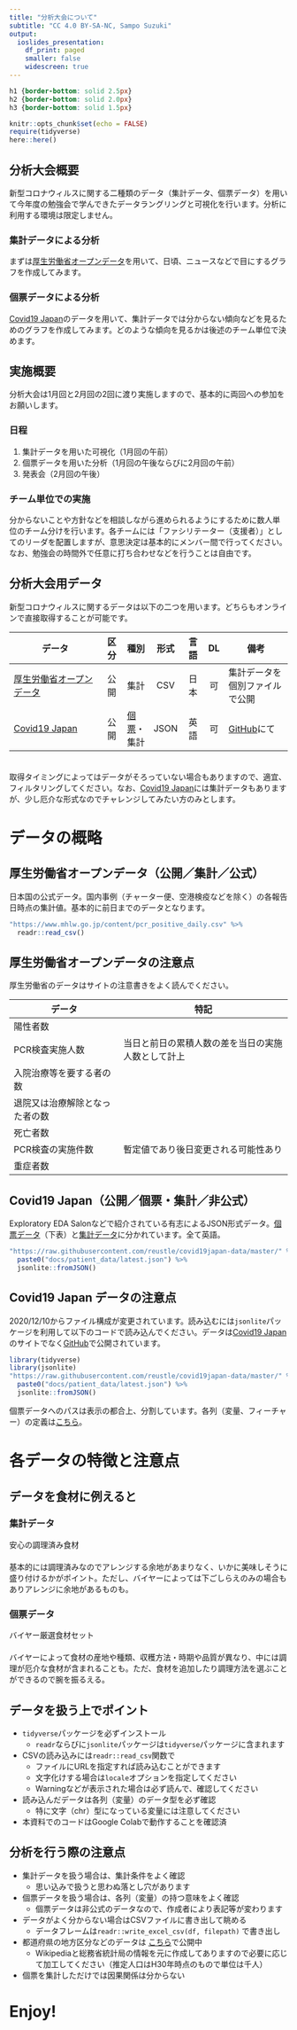 ```yaml
---
title: "分析大会について"
subtitle: "CC 4.0 BY-SA-NC, Sampo Suzuki"
output: 
  ioslides_presentation:
    df_print: paged
    smaller: false
    widescreen: true
---
```


```css
h1 {border-bottom: solid 2.5px}
h2 {border-bottom: solid 2.0px}
h3 {border-bottom: solid 1.5px}
```

```r
knitr::opts_chunk$set(echo = FALSE)
require(tidyverse)
here::here()
```


## 分析大会概要
新型コロナウィルスに関する二種類のデータ（集計データ、個票データ）を用いて今年度の勉強会で学んできたデータラングリングと可視化を行います。分析に利用する環境は限定しません。  

### 集計データによる分析
まずは[厚生労働省オープンデータ](https://www.mhlw.go.jp/stf/covid-19/open-data.html)を用いて、日頃、ニュースなどで目にするグラフを作成してみます。  

### 個票データによる分析
[Covid19 Japan](https://covid19japan.com/)のデータを用いて、集計データでは分からない傾向などを見るためのグラフを作成してみます。どのような傾向を見るかは後述のチーム単位で決めます。  



## 実施概要
分析大会は1月回と2月回の2回に渡り実施しますので、基本的に両回への参加をお願いします。

### 日程
1. 集計データを用いた可視化（1月回の午前）
1. 個票データを用いた分析（1月回の午後ならびに2月回の午前）
1. 発表会（2月回の午後）

### チーム単位での実施
分からないことや方針などを相談しながら進められるようにするために数人単位のチーム分けを行います。各チームには「ファシリテーター（支援者）」としてのリーダを配置しますが、意思決定は基本的にメンバー間で行ってください。なお、勉強会の時間外で任意に打ち合わせなどを行うことは自由です。



## 分析大会用データ
新型コロナウィルスに関するデータは以下の二つを用います。どちらもオンラインで直接取得することが可能です。

データ                   | 区分 | 種別 | 形式 | 言語 | DL | 備考
-------------------------|:----:|------|:----:|:----:|:--:|-----------------
[厚生労働省オープンデータ](https://www.mhlw.go.jp/stf/covid-19/open-data.html) | 公開 | 集計 | CSV | 日本 | 可 | 集計データを個別ファイルで公開  
[Covid19 Japan](https://covid19japan.com/) | 公開 | [個票](https://www.stat.go.jp/koukou/howto/process/proc3_2.html)・集計 | JSON | 英語 | 可 | [GitHub](https://github.com/reustle/covid19japan-data)にて  

　  
取得タイミングによってはデータがそろっていない場合もありますので、適宜、フィルタリングしてください。なお、[Covid19 Japan](https://covid19japan.com/)には集計データもありますが、少し厄介な形式なのでチャレンジしてみたい方のみとします。



# データの概略

## 厚生労働省オープンデータ（公開／集計／公式）
日本国の公式データ。国内事例（チャーター便、空港検疫などを除く）の各報告日時点の集計値。基本的に前日までのデータとなります。

```r
"https://www.mhlw.go.jp/content/pcr_positive_daily.csv" %>% 
  readr::read_csv()
```


## 厚生労働省オープンデータの注意点
厚生労働省のデータはサイトの注意書きをよく読んでください。

データ                         | 特記
-------------------------------|-----------------------------------------------
陽性者数                       | 
PCR検査実施人数                | 当日と前日の累積人数の差を当日の実施人数として計上
入院治療等を要する者の数       | 
退院又は治療解除となった者の数 | 
死亡者数                       | 
PCR検査の実施件数              | 暫定値であり後日変更される可能性あり
重症者数                       | 



## Covid19 Japan（公開／個票・集計／非公式）
Exploratory EDA Salonなどで紹介されている有志によるJSON形式データ。[個票データ](https://github.com/reustle/covid19japan-data/tree/master/docs/patient_data)（下表）と[集計データ](https://github.com/reustle/covid19japan-data/tree/master/docs/summary)に分かれています。全て英語。

```r
"https://raw.githubusercontent.com/reustle/covid19japan-data/master/" %>% 
  paste0("docs/patient_data/latest.json") %>% 
  jsonlite::fromJSON()
```


## Covid19 Japan データの注意点
2020/12/10からファイル構成が変更されています。読み込むには`jsonlite`パッケージを利用して以下のコードで読み込んでください。データは[Covid19 Japan](https://covid19japan.com/)のサイトでなく[GitHub](https://github.com/reustle/covid19japan-data)で公開されています。

```r
library(tidyverse)
library(jsonlite)
"https://raw.githubusercontent.com/reustle/covid19japan-data/master/" %>% 
  paste0("docs/patient_data/latest.json") %>% 
  jsonlite::fromJSON()
```

個票データへのパスは表示の都合上、分割しています。各列（変量、フィーチャー）の定義は[こちら](https://github.com/reustle/covid19japan-data/blob/master/README_data_format.md)。



# 各データの特徴と注意点

## データを食材に例えると

### 集計データ
安心の調理済み食材  
　  
基本的には調理済みなのでアレンジする余地があまりなく、いかに美味しそうに盛り付けるかがポイント。ただし、バイヤーによっては下ごしらえのみの場合もありアレンジに余地があるものも。
　  

### 個票データ
バイヤー厳選食材セット  
　  
バイヤーによって食材の産地や種類、収穫方法・時期や品質が異なり、中には調理が厄介な食材が含まれることも。ただ、食材を追加したり調理方法を選ぶことができるので腕を振るえる。



## データを扱う上でポイント
* `tidyverse`パッケージを必ずインストール
    * `readr`ならびに`jsonlite`パッケージは`tidyverse`パッケージに含まれます
* CSVの読み込みには`readr::read_csv`関数で
    * ファイルにURLを指定すれば読み込むことができます
    * 文字化けする場合は`locale`オプションを指定してください
    * Warningなどが表示された場合は必ず読んで、確認してください
* 読み込んだデータは各列（変量）のデータ型を必ず確認
    * 特に文字（chr）型になっている変量には注意してください
* 本資料でのコードはGoogle Colabで動作することを確認済



## 分析を行う際の注意点
* 集計データを扱う場合は、集計条件をよく確認
    * 思い込みで扱うと思わぬ落とし穴があります
* 個票データを扱う場合は、各列（変量）の持つ意味をよく確認
    * 個票データは非公式のデータなので、作成者により表記等が変わります
* データがよく分からない場合はCSVファイルに書き出して眺める
    * データフレームは`readr::write_excel_csv(df, filepath)` で書き出し
* 都道府県の地方区分などのデータは [こちら](https://gist.github.com/k-metrics/9f3fc18e042850ff24ad9676ac34764b)で公開中
    * Wikipediaと総務省統計局の情報を元に作成してありますので必要に応じて加工してください（推定人口はH30年時点のもので単位は千人）
* 個票を集計しただけでは因果関係は分からない



# Enjoy!
